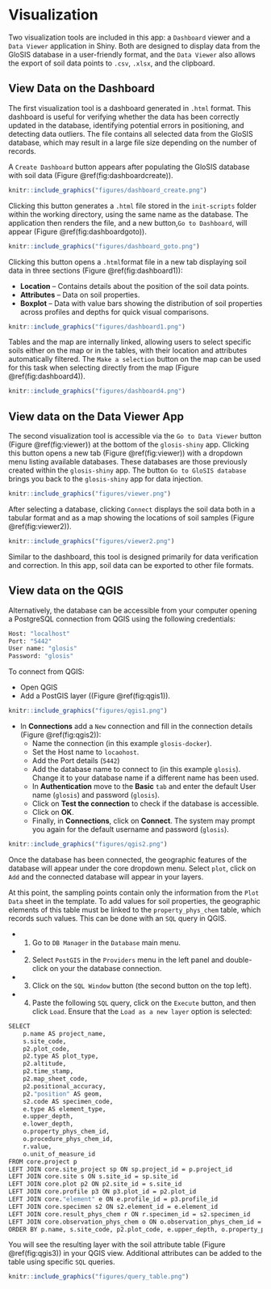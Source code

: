 # **Visualization**

Two visualization tools are included in this app: a `Dashboard` viewer and a `Data Viewer` application in Shiny. Both are designed to display data from the GloSIS database in a user-friendly format, and the `Data Viewer` also allows the export of soil data points to `.csv`, `.xlsx`, and the clipboard.

## View Data on the Dashboard

The first visualization tool is a dashboard generated in `.html` format. This dashboard is useful for verifying whether the data has been correctly updated in the database, identifying potential errors in positioning, and detecting data outliers. The file contains all selected data from the GloSIS database, which may result in a large file size depending on the number of records.

A `Create Dashboard` button appears after populating the GloSIS database with soil data (Figure \@ref(fig:dashboardcreate)).

```r
knitr::include_graphics("figures/dashboard_create.png")
```

Clicking this button generates a `.html` file stored in the `init-scripts` folder within the working directory, using the same name as the database. The application then renders the file, and a new button,`Go to Dashboard`, will appear (Figure \@ref(fig:dashboardgoto)).

```r
knitr::include_graphics("figures/dashboard_goto.png")
```

Clicking this button opens a `.html`format file in a new tab displaying soil data in three sections (Figure \@ref(fig:dashboard1)):

-   **Location** -- Contains details about the position of the soil data points.\
-   **Attributes** -- Data on soil properties.\
-   **Boxplot** -- Data with value bars showing the distribution of soil properties across profiles and depths for quick visual comparisons.

```r
knitr::include_graphics("figures/dashboard1.png")
```

Tables and the map are internally linked, allowing users to select specific soils either on the map or in the tables, with their location and attributes automatically filtered. The `Make a selection` button on the map can be used for this task when selecting directly from the map (Figure \@ref(fig:dashboard4)).

```r
knitr::include_graphics("figures/dashboard4.png")
```


## View data on the Data Viewer App

The second visualization tool is accessible via the `Go to Data Viewer` button (Figure \@ref(fig:viewer)) at the bottom of the `glosis-shiny` app. Clicking this button opens a new tab (Figure \@ref(fig:viewer)) with a dropdown menu listing available databases. These databases are those previously created within the `glosis-shiny` app. The button `Go to GloSIS database` brings you back to the `glosis-shiny` app for data injection.


```r
knitr::include_graphics("figures/viewer.png")
```



After selecting a database, clicking `Connect` displays the soil data both in a tabular format and as a map showing the locations of soil samples (Figure \@ref(fig:viewer2)). 
```r
knitr::include_graphics("figures/viewer2.png")
```

Similar to the dashboard, this tool is designed primarily for data verification and correction. In this app, soil data can be exported to other file formats.

## View data on the QGIS

Alternatively, the database can be accessible from your computer opening a PostgreSQL connection from QGIS using the following credentials:

```bash
Host: "localhost"
Port: "5442"
User name: "glosis"
Password: "glosis"
```

To connect from QGIS:

- Open QGIS
- Add a PostGIS layer ((Figure \@ref(fig:qgis1)).  

```r
knitr::include_graphics("figures/qgis1.png")
```

- In **Connections** add a `New` connection and fill in the connection details (Figure \@ref(fig:qgis2)):
  - Name the connection (in this example `glosis-docker`).
  - Set the Host name to `locaohost`.
  - Add the Port details (`5442`)
  - Add the database name to connect to (in this example `glosis`). Change it to your database name if a different name has been used.
  - In **Authentication** move to the **Basic** `tab` and enter the default User name (`glosis`) and password  (`glosis`).
  - Click on **Test the connection** to check if the database is accessible.
  - Click on **OK**.
  - Finally, in **Connections**, click on **Connect**. The system may prompt you again for the default username and password (`glosis`).

```r
knitr::include_graphics("figures/qgis2.png")
```

Once the database has been connected, the geographic features of the database will appear under the core dropdown menu. Select `plot`, click on `Add` and the connected database will appear in your layers.

At this point, the sampling points contain only the information from the `Plot Data` sheet in the template. To add values for soil properties, the geographic elements of this table must be linked to the `property_phys_chem` table, which records such values. This can be done with an `SQL` query in QGIS.

- 1. Go to `DB Manager` in the `Database` main menu.
- 2. Select `PostGIS` in the `Providers` menu in the left panel and double-click on your the database connection.
- 3. Click on the `SQL Window` button (the second button on the top left).
- 4. Paste the following `SQL` query, click on the `Execute` button, and then click `Load`. Ensure that the `Load as a new layer` option is selected:

```bash
SELECT     
    p.name AS project_name, 
    s.site_code, 
    p2.plot_code, 
    p2.type AS plot_type, 
    p2.altitude, 
    p2.time_stamp, 
    p2.map_sheet_code, 
    p2.positional_accuracy, 
    p2."position" AS geom, 
    s2.code AS specimen_code, 
    e.type AS element_type, 
    e.upper_depth, 
    e.lower_depth, 
    o.property_phys_chem_id, 
    o.procedure_phys_chem_id, 
    r.value, 
    o.unit_of_measure_id 
FROM core.project p 
LEFT JOIN core.site_project sp ON sp.project_id = p.project_id 
LEFT JOIN core.site s ON s.site_id = sp.site_id 
LEFT JOIN core.plot p2 ON p2.site_id = s.site_id 
LEFT JOIN core.profile p3 ON p3.plot_id = p2.plot_id 
LEFT JOIN core."element" e ON e.profile_id = p3.profile_id 
LEFT JOIN core.specimen s2 ON s2.element_id = e.element_id 
LEFT JOIN core.result_phys_chem r ON r.specimen_id = s2.specimen_id 
LEFT JOIN core.observation_phys_chem o ON o.observation_phys_chem_id = r.observation_phys_chem_id  
ORDER BY p.name, s.site_code, p2.plot_code, e.upper_depth, o.property_phys_chem_id;

```


You will see the resulting layer with the soil attribute table (Figure \@ref(fig:qgis3)) in your QGIS view. Additional attributes can be added to the table using specific `SQL` queries.

```r
knitr::include_graphics("figures/query_table.png")
```

